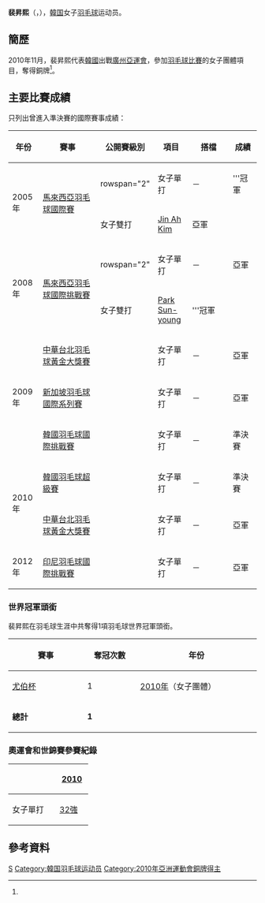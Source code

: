 {{noteTA|G1=Badminton}}
{{Infobox 羽球選手
| playername              = 裴昇熙<ref>{{cite web|title=배승희 裵昇熙 Bae Sung Hee|url=http://people.sports.or.kr/servlet/PGEPersonViewSV?PERSON_NO=200312130016&SEQ=|publisher=Korea Sports Council & Korean Olympic Committee}}{{Dead link|date=2018年6月 |bot=InternetArchiveBot |fix-attempted=no }}{{ko}}</ref><br/>{{lang|ko|배승희}}
| image                   = 
| size                    = 
| caption                 = 
| birth_name              = 
| date_of_birth           = {{birth_date_and_age|1983|9|20}}<ref name="廣州亞運">[http://www.gz2010.cn/info/CHN_CHN/ZB/ZBB101A_BD@@@@@@@@@@@@@@@CHN_number=241739.html 2010年廣州亞運會官方網站 羽毛球 - 裴升熙 - 简历]</ref>
| place_of_birth          = {{KOR}}[[慶尚南道|慶尚南道]][[馬山市|馬山市]]
| height                  = {{height|m=1.63}}<ref name="廣州亞運"/>
| weight                  = {{weight|kg=53}}<ref name="廣州亞運"/>
| event                   = 女子單打
| country                 = {{KOR}}
| years_active            = 
| handedness              = 
| coach                   = 
| highest_ranking         = 第14位
| date_of_highest_ranking = 2010年第20週 <ref name="ranking">[http://bwfcontent.tournamentsoftware.com/ranking/player.aspx?id=1987&player=108084 BWF World Ranking - Ranking of Seung Hee BAE (51396)]{{en}}</ref>
| current_ranking         = 第42位
| date_of_current_ranking = 2011年第22週 <ref>[http://bwfcontent.tournamentsoftware.com/ranking/category.aspx?id=2226&category=473 BWF World Ranking (2011-22) - Women's singles]{{en}}</ref>
| played                  = 63勝–40負（女單）
| titles                  = [[File:Simple_silver_cup.svg|15px]] [[尤伯杯|尤伯杯]]：1
| bwf_profile             = D31786A6-62E5-4269-97DD-D9C928A964DC
| bwf_id                  = 51396
| updated                 = 2011年6月4日
}}
{{MedalTableTop}}
{{MedalSport | 女子[[羽毛球|羽毛球]]}}
{{MedalCountry | {{KOR}}}}
{{MedalCompetition | [[尤伯杯|尤伯杯]]}}
{{MedalGold| [[2010年優霸盃|2010年 吉隆坡]] | [[2010年優霸盃|女子團體]] }}
{{MedalCompetition | [[亞洲運動會|亞洲運動會]]}}
{{MedalBronze| [[2010年亞洲運動會|2010年 廣州]] | [[2010年亞洲運動會羽毛球比賽|女子團體]] }}
{{MedalCompetition | [[東亞運動會|東亞運動會]]}}
{{MedalBronze| [[2009年東亞運動會|2009年 香港]] | [[2009年東亞運動會羽毛球比賽|女子團體]] }}
{{MedalBottom}}
'''裴昇熙'''（{{lang-ko|'''배승희'''}}，{{bd|1983年|9月20日}}），[[韓国|韓国]]女子[[羽毛球|羽毛球]]运动员。

==簡歷==
2010年11月，裴昇熙代表[[2010年亞洲運動會韓國代表團|韓國]]出戰[[廣州|廣州]][[2010年亞洲運動會|亞運會]]，參加[[2010年亞洲運動會羽毛球比賽|羽毛球比賽]]的女子團體項目，奪得銅牌<ref name="廣州亞運"/>。

==主要比賽成績==
只列出曾進入準決賽的國際賽事成績：
{| class=wikitable style="text-align:center; font-size:small;" 
!width="50"|年份
!width="180"|賽事
!width="80"|公開賽級別
!width="60"|項目
!width="100"|搭檔
!width="50"|成績
|-
!rowspan="2"|2005年
|rowspan="2"|[[2005年馬來西亞羽毛球國際賽|馬來西亞羽毛球國際賽]]
|rowspan="2" {{n/a}}
|女子單打
|－
|bgcolor="gold"|'''冠軍
|-
|女子雙打
|[[Jin_Ah_Kim|Jin Ah Kim]]
|bgcolor="silver"|亞軍
|-
!rowspan="2"|2008年
|rowspan="2"|[[2008年馬來西亞羽毛球國際挑戰賽|馬來西亞羽毛球國際挑戰賽]]
|rowspan="2" {{BWFIC}}
|女子單打
|－
|bgcolor="silver"|亞軍
|-
|女子雙打
|[[Park_Sun-young|Park Sun-young]]
|bgcolor="gold"|'''冠軍
|-
!rowspan="3"|2009年
|[[2009年中華台北羽球公開賽|中華台北羽毛球黃金大獎賽]]
|{{BWFGPG}}
|女子單打
|－
|bgcolor="silver"|亞軍
|-
|[[2009年新加坡羽毛球國際系列賽|新加坡羽毛球國際系列賽]]
|{{BWFIS}}
|女子單打
|－
|bgcolor="silver"|亞軍
|-
|[[2009年韓國羽毛球國際挑戰賽|韓國羽毛球國際挑戰賽]]
|{{BWFIC}}
|女子單打
|－
|bgcolor="#b8860b"|準決賽
|-
!rowspan="2"|2010年
|[[2010年韓國羽毛球超級賽|韓國羽毛球超級賽]]
|{{BWFSS}}
|女子單打
|－
|bgcolor="#b8860b"|準決賽
|-
|[[2010年中華台北羽球公開賽|中華台北羽毛球黃金大獎賽]]
|{{BWFGPG}}
|女子單打
|－
|bgcolor="silver"|亞軍
|-
!rowspan="1"|2012年
|[[2012年印度尼西亞羽毛球國際挑戰賽|印尼羽毛球國際挑戰賽]]
|{{BWFIC}}
|女子單打
|－
|bgcolor="silver"|亞軍
|}
{{BWF賽事級別索引}}

=== 世界冠軍頭銜 ===
裴昇熙在羽毛球生涯中共奪得1項羽毛球世界冠軍頭銜。
{| class=wikitable style="text-align:center; font-size:small" 
|- 
! width="150"|賽事 
! width="100"|奪冠次數 
! width="250"|年份
|- 
|[[尤伯杯|尤伯杯]] || 1 ||style="text-align:left"|[[2010年優霸盃|2010年]]（女子團體）
|-
|'''總計'''||'''1'''
|}

===奧運會和世錦賽參賽紀錄===
{| class=wikitable style="text-align:center; font-size:small;" 
!
!width="50"|[[2010年世界羽毛球錦標賽|2010]]
|-
!width="80"|女子單打
|[[2010年世界羽毛球錦標賽女子單打項目|32強]]
|}

== 參考資料 ==
{{reflist}}

{{尤伯杯冠军}}

{{Authority control}}
{{DEFAULTSORT:Bae Seung-hee}}
[[Category:裴姓|S]]
[[Category:韓国羽毛球运动员|Category:韓国羽毛球运动员]]
[[Category:2010年亞洲運動會銅牌得主|Category:2010年亞洲運動會銅牌得主]]